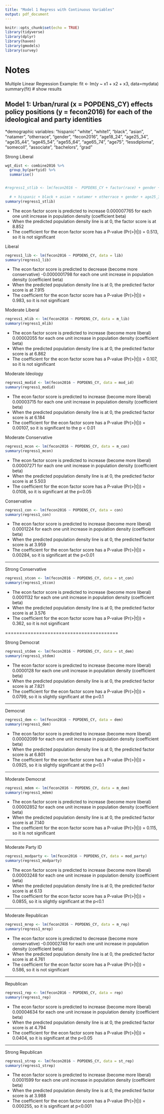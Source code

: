 ```yaml
---
title: "Model 1 Regress with Continuous Variables"
output: pdf_document
---
```


```r
knitr::opts_chunk$set(echo = TRUE)
library(tidyverse)
library(dplyr)
library(haven)
library(gmodels)
library(survey)
```

# Notes



Multiple Linear Regression Example:
fit <- lm(y ~ x1 + x2 + x3, data=mydata)
summary(fit) # show results

## Model 1: Urban/rural (x = POPDENS_CY) effects policy positions (y = fecon2016) for each of the ideological and party identities

*demographic variables: "hispanic" "white", "white1", "black", "asian", "natamer", "otherrace", "gender", "fecon2016", "age18_24", "age25_34", "age35_44", "age45_54", "age55_64", "age65_74", "age75", "lessdiploma", "somecoll", "associate", "bachelors", "grad"



Strong Liberal
```r
wgt_dist <- combine2016 %>%
  group_by(partyid) %>%
  summarise()


#regress1_stlib <- lm(fecon2016 ~  POPDENS_CY + factor(race) + gender + factor(educ), data = st_lib)
                     
  # + hispanic + black + asian + natamer + otherrace + gender + age25_34 + age35_44 + age45_54 + age55_64 + age65_74 + age75 + somecoll + associate + bachelors + grad, data = st_lib)
summary(regress1_stlib)
```
* The econ factor score is predicted to increase 0.000007765 for each one unit increase in population density (coefficient beta)
* When the predicted population density line is at 0, the factor score is at 8.852
* The coefficient for the econ factor score has a P-value (Pr(>|t|)) = 0.513, so it is not significant

Liberal
```r
regress1_lib <- lm(fecon2016 ~ POPDENS_CY, data = lib)
summary(regress1_lib)
```
* The econ factor score is predicted to decrease (become more conservative) -0.0000001798 for each one unit increase in population density (coefficient beta)
* When the predicted population density line is at 0, the predicted factor score is at 7.915
* The coefficient for the econ factor score has a P-value (Pr(>|t|)) = 0.983, so it is not significant

Moderate Liberal
```r
regress1_mlib <- lm(fecon2016 ~ POPDENS_CY, data = m_lib)
summary(regress1_mlib)
```
* The econ factor score is predicted to increase (become more liberal) 0.00002055 for each one unit increase in population density (coefficient beta)
* When the predicted population density line is at 0, the predicted factor score is at 6.862
* The coefficient for the econ factor score has a P-value (Pr(>|t|)) = 0.107, so it is not significant

Moderate Ideology
```r
regress1_modid <- lm(fecon2016 ~ POPDENS_CY, data = mod_id)
summary(regress1_modid)
```
* The econ factor score is predicted to increase (become more liberal) 0.00003715 for each one unit increase in population density (coefficient beta)
* When the predicted population density line is at 0, the predicted factor score is at 6.184
* The coefficient for the econ factor score has a P-value (Pr(>|t|)) = 0.00107, so it is significant to the p < 0.01

Moderate Conservative
```r
regress1_mcon <- lm(fecon2016 ~ POPDENS_CY, data = m_con)
summary(regress1_mcon)
```
* The econ factor score is predicted to increase (become more liberal) 0.00007271 for each one unit increase in population density (coefficient beta)
* When the predicted population density line is at 0, the predicted factor score is at 5.503
* The coefficient for the econ factor score has a P-value (Pr(>|t|)) = 0.0108, so it is significant at the p<0.05

Conservative
```r
regress1_con <- lm(fecon2016 ~ POPDENS_CY, data = con)
summary(regress1_con)
```
* The econ factor score is predicted to increase (become more liberal) 0.0001224 for each one unit increase in population density (coefficient beta)
* When the predicted population density line is at 0, the predicted factor score is at 3.959
* The coefficient for the econ factor score has a P-value (Pr(>|t|)) = 0.00284, so it is significant at the p<0.01

---------------------------------------------------------

Strong Conservative
```r
regress1_stcon <- lm(fecon2016 ~ POPDENS_CY, data = st_con)
summary(regress1_stcon)
```
* The econ factor score is predicted to increase (become more liberal) 0.0001132 for each one unit increase in population density (coefficient beta)
* When the predicted population density line is at 0, the predicted factor score is at 3.576
* The coefficient for the econ factor score has a P-value (Pr(>|t|)) = 0.362, so it is not significant

========================================

Strong Democrat
```r
regress1_stdem <- lm(fecon2016 ~ POPDENS_CY, data = st_dem)
summary(regress1_stdem)
```
* The econ factor score is predicted to increase (become more liberal) 0.0000128 for each one unit increase in population density (coefficient beta)
* When the predicted population density line is at 0, the predicted factor score is at 7.821
* The coefficient for the econ factor score has a P-value (Pr(>|t|)) = 0.0799, so it is slightly significant at the p<0.1

----------------------------------------------

Democrat
```r
regress1_dem <- lm(fecon2016 ~ POPDENS_CY, data = dem)
summary(regress1_dem)
```
* The econ factor score is predicted to increase (become more liberal) 0.00002099 for each one unit increase in population density (coefficient beta)
* When the predicted population density line is at 0, the predicted factor score is at 6.801
* The coefficient for the econ factor score has a P-value (Pr(>|t|)) = 0.0925, so it is slightly significant at the p<0.1

---------------------------------------------------

Moderate Democrat
```r
regress1_mdem <- lm(fecon2016 ~ POPDENS_CY, data = m_dem)
summary(regress1_mdem)
```
* The econ factor score is predicted to increase (become more liberal) 0.00002852 for each one unit increase in population density (coefficient beta)
* When the predicted population density line is at 0, the predicted factor score is at 7.140
* The coefficient for the econ factor score has a P-value (Pr(>|t|)) = 0.115, so it is not significant

-------------------------------------------

Moderate Party ID
```r
regress1_modparty <- lm(fecon2016 ~ POPDENS_CY, data = mod_party)
summary(regress1_modparty)
```
* The econ factor score is predicted to increase (become more liberal) 0.00003248 for each one unit increase in population density (coefficient beta)
* When the predicted population density line is at 0, the predicted factor score is at 6.13
* The coefficient for the econ factor score has a P-value (Pr(>|t|)) = 0.0855, so it is slightly significant at the p<0.1

---------------------------------------

Moderate Republican
```r
regress1_mrep <- lm(fecon2016 ~ POPDENS_CY, data = m_rep)
summary(regress1_mrep)
```
* The econ factor score is predicted to decrease (become more conservative) -0.00002748 for each one unit increase in population density (coefficient beta)
* When the predicted population density line is at 0, the predicted factor score is at 4.761
* The coefficient for the econ factor score has a P-value (Pr(>|t|)) = 0.586, so it is not significant

-------------------------------------------------

Republican
```r
regress1_rep <- lm(fecon2016 ~ POPDENS_CY, data = rep)
summary(regress1_rep)
```
* The econ factor score is predicted to increase (become more liberal) 0.00004634 for each one unit increase in population density (coefficient beta)
* When the predicted population density line is at 0, the predicted factor score is at 4.794
* The coefficient for the econ factor score has a P-value (Pr(>|t|)) = 0.0404, so it is significant at the p<0.05

-------------------------------------------------------

Strong Republican
```r
regress1_strep <- lm(fecon2016 ~ POPDENS_CY, data = st_rep)
summary(regress1_strep)
```
* The econ factor score is predicted to increase (become more liberal) 0.0001599 for each one unit increase in population density (coefficient beta)
* When the predicted population density line is at 0, the predicted factor score is at 3.988
* The coefficient for the econ factor score has a P-value (Pr(>|t|)) = 0.000255, so it is significant at p<0.001

